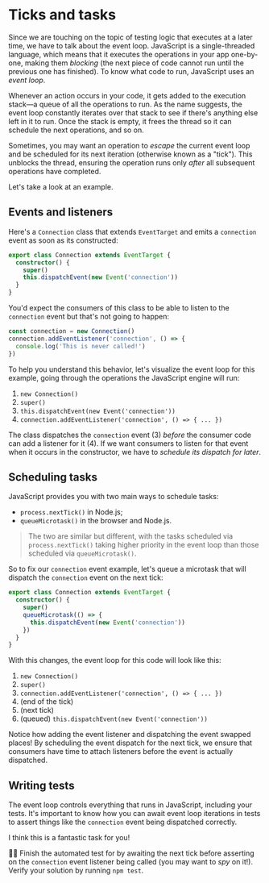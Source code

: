 # Ticks and tasks

<EpicVideo url="https://www.epicweb.dev/workshops/mocking-techniques-in-vitest/date-and-time/ticks-and-tasks" />

Since we are touching on the topic of testing logic that executes at a later time, we have to talk about the event loop. JavaScript is a single-threaded language, which means that it executes the operations in your app one-by-one, making them _blocking_ (the next piece of code cannot run until the previous one has finished). To know what code to run, JavaScript uses an _event loop_.

Whenever an action occurs in your code, it gets added to the execution stack—a queue of all the operations to run. As the name suggests, the event loop constantly iterates over that stack to see if there's anything else left in it to run. Once the stack is empty, it frees the thread so it can schedule the next operations, and so on.

Sometimes, you may want an operation to _escape_ the current event loop and be scheduled for its next iteration (otherwise known as a "tick"). This unblocks the thread, ensuring the operation runs only _after_ all subsequent operations have completed.

Let's take a look at an example.

## Events and listeners

Here's a `Connection` class that extends `EventTarget` and emits a `connection` event as soon as its constructed:

```ts filename=connection.ts highlight=4
export class Connection extends EventTarget {
  constructor() {
    super()
    this.dispatchEvent(new Event('connection'))
  }
}
```

You'd expect the consumers of this class to be able to listen to the `connection` event but that's not going to happen:

```ts nonumber
const connection = new Connection()
connection.addEventListener('connection', () => {
  console.log('This is never called!')
})
```

To help you understand this behavior, let's visualize the event loop for this example, going through the operations the JavaScript engine will run:

1. `new Connection()`
1. `super()`
1. `this.dispatchEvent(new Event('connection'))`
1. `connection.addEventListener('connection', () => { ... })`

The class dispatches the `connection` event (3) _before_ the consumer code can add a listener for it (4). If we want consumers to listen for that event when it occurs in the constructor, we have to _schedule its dispatch for later_.

## Scheduling tasks

JavaScript provides you with two main ways to schedule tasks:

- `process.nextTick()` in Node.js;
- `queueMicrotask()` in the browser and Node.js.

> The two are similar but different, with the tasks scheduled via `process.nextTick()` taking higher priority in the event loop than those scheduled via `queueMicrotask()`.

So to fix our `connection` event example, let's queue a microtask that will dispatch the `connection` event on the next tick:

```ts filename=connection.ts highlight=4-6
export class Connection extends EventTarget {
  constructor() {
    super()
    queueMicrotask(() => {
      this.dispatchEvent(new Event('connection'))
    })
  }
}
```

With this changes, the event loop for this code will look like this:

1. `new Connection()`
1. `super()`
1. `connection.addEventListener('connection', () => { ... })`
1. (end of the tick)
1. (next tick)
1. (queued) `this.dispatchEvent(new Event('connection'))`

Notice how adding the event listener and dispatching the event swapped places! By scheduling the event dispatch for the next tick, we ensure that consumers have time to attach listeners before the event is actually dispatched.

## Writing tests

The event loop controls everything that runs in JavaScript, including your tests. It's important to know how you can await event loop iterations in tests to assert things like the `connection` event being dispatched correctly.

I think this is a fantastic task for you!

👨‍💼 Finish the automated test for <InlineFile file="connection.test.ts" /> by awaiting the next tick before asserting on the `connection` event listener being called (you may want to _spy_ on it!). Verify your solution by running `npm test`.
